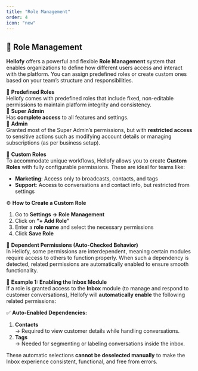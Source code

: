 ```yaml
---
title: "Role Management"
order: 4
icon: "new"
---
```


## 👥 Role Management

**Hellofy** offers a powerful and flexible **Role Management** system that enables organizations to define how different users access and interact with the platform. You can assign predefined roles or create custom ones based on your team’s structure and responsibilities.

🔐 **Predefined Roles**\
Hellofy comes with predefined roles that include fixed, non-editable permissions to maintain platform integrity and consistency.\
  🔸 **Super Admin**\
Has **complete access** to all features and settings.\
  🔸 **Admin**\
Granted most of the Super Admin’s permissions, but with **restricted access** to sensitive actions such as modifying account details or managing subscriptions (as per business setup).

🧩 **Custom Roles**\
To accommodate unique workflows, Hellofy allows you to create **Custom Roles** with fully configurable permissions. These are ideal for teams like:
- **Marketing**: Access only to broadcasts, contacts, and tags
- **Support**: Access to conversations and contact info, but restricted from settings

⚙️ **How to Create a Custom Role**
1. Go to **Settings → Role Management**
2. Click on **“+ Add Role”**
3. Enter a **role name** and select the necessary permissions
4. Click **Save Role**
<DefaultVector />

🔁 **Dependent Permissions (Auto-Checked Behavior)**\
In Hellofy, some permissions are interdependent, meaning certain modules require access to others to function properly. When such a dependency is detected, related permissions are automatically enabled to ensure smooth functionality.


📌 **Example 1: Enabling the Inbox Module**\
If a role is granted access to the **Inbox** module (to manage and respond to customer conversations), Hellofy will **automatically enable** the following related permissions:

✅ **Auto-Enabled Dependencies:**
1. **Contacts**\
→ Required to view customer details while handling conversations.
2. **Tags**\
→ Needed for segmenting or labeling conversations inside the inbox.
<DefaultVector />

These automatic selections **cannot be deselected manually** to make the Inbox experience consistent, functional, and free from errors.